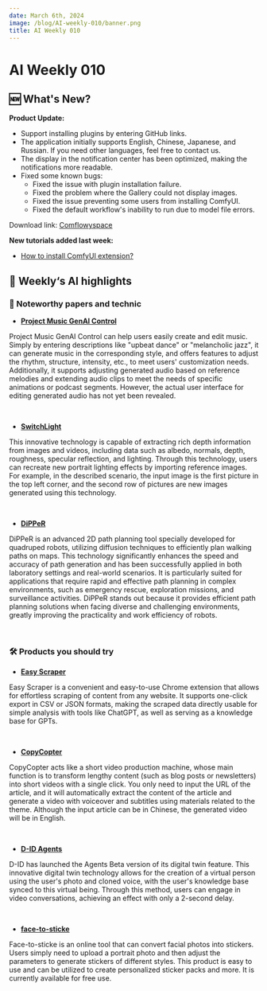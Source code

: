 ```yaml
---
date: March 6th, 2024
image: /blog/AI-weekly-010/banner.png
title: AI Weekly 010
---
```



# AI Weekly 010

## 🆕 What's New?
**Product Update:**

- Support installing plugins by entering GitHub links.
- The application initially supports English, Chinese, Japanese, and Russian. If you need other languages, feel free to contact us.
- The display in the notification center has been optimized, making the notifications more readable.
- Fixed some known bugs:
  - Fixed the issue with plugin installation failure.
  - Fixed the problem where the Gallery could not display images.
  - Fixed the issue preventing some users from installing ComfyUI.
  - Fixed the default workflow's inability to run due to model file errors.

Download link: [Comflowyspace](https://github.com/6174/comflowyspace/releases)

**New tutorials added last week:**
- [How to install ComfyUI extension?](https://www.comflowy.com/blog/how-to-install-comfyui-extension)

## 🤩  Weekly‘s AI highlights

### 📄 Noteworthy papers and technic

* [**Project Music GenAI Control**](https://www.adobe.com/)

Project Music GenAI Control can help users easily create and edit music. Simply by entering descriptions like "upbeat dance" or "melancholic jazz", it can generate music in the corresponding style, and offers features to adjust the rhythm, structure, intensity, etc., to meet users' customization needs. Additionally, it supports adjusting generated audio based on reference melodies and extending audio clips to meet the needs of specific animations or podcast segments. However, the actual user interface for editing generated audio has not yet been revealed.

<br/>
<PhotoProvider>
  <PhotoView src="/blog/AI-weekly-010/001.png">
    <img src="/blog/AI-weekly-010/001.png" alt="" />
  </PhotoView>
</PhotoProvider>

* [**SwitchLight**](https://arxiv.org/abs/2402.18848)

This innovative technology is capable of extracting rich depth information from images and videos, including data such as albedo, normals, depth, roughness, specular reflection, and lighting. Through this technology, users can recreate new portrait lighting effects by importing reference images. For example, in the described scenario, the input image is the first picture in the top left corner, and the second row of pictures are new images generated using this technology.

<br/>
<PhotoProvider>
  <PhotoView src="/blog/AI-weekly-010/002.png">
    <img src="/blog/AI-weekly-010/002.png" alt="" />
  </PhotoView>
</PhotoProvider>

* [**DiPPeR**](https://arxiv.org/abs/2310.07842)

DiPPeR is an advanced 2D path planning tool specially developed for quadruped robots, utilizing diffusion techniques to efficiently plan walking paths on maps. This technology significantly enhances the speed and accuracy of path generation and has been successfully applied in both laboratory settings and real-world scenarios. It is particularly suited for applications that require rapid and effective path planning in complex environments, such as emergency rescue, exploration missions, and surveillance activities. DiPPeR stands out because it provides efficient path planning solutions when facing diverse and challenging environments, greatly improving the practicality and work efficiency of robots.

<br/>
<PhotoProvider>
  <PhotoView src="/blog/AI-weekly-010/003.png">
    <img src="/blog/AI-weekly-010/003.png" alt="" />
  </PhotoView>
</PhotoProvider>

### 🛠️ Products you should try

* [**Easy Scraper**](https://easyscraper.com/)

Easy Scraper is a convenient and easy-to-use Chrome extension that allows for effortless scraping of content from any website. It supports one-click export in CSV or JSON formats, making the scraped data directly usable for simple analysis with tools like ChatGPT, as well as serving as a knowledge base for GPTs.

<br/>
<PhotoProvider>
  <PhotoView src="/blog/AI-weekly-0010/004.png">
    <img src="/blog/AI-weekly-010/004.png" alt="" />
  </PhotoView>
</PhotoProvider>

* [**CopyCopter**](https://copycopter.ai/)

CopyCopter acts like a short video production machine, whose main function is to transform lengthy content (such as blog posts or newsletters) into short videos with a single click. You only need to input the URL of the article, and it will automatically extract the content of the article and generate a video with voiceover and subtitles using materials related to the theme. Although the input article can be in Chinese, the generated video will be in English.

<br/>
<PhotoProvider>
  <PhotoView src="/blog/AI-weekly-0010/005.png">
    <img src="/blog/AI-weekly-010/005.png" alt="" />
  </PhotoView>
</PhotoProvider>

* [**D-ID Agents**](https://studio.d-id.com/agents)

D-ID has launched the Agents Beta version of its digital twin feature. This innovative digital twin technology allows for the creation of a virtual person using the user's photo and cloned voice, with the user's knowledge base synced to this virtual being. Through this method, users can engage in video conversations, achieving an effect with only a 2-second delay.

<br/>
<PhotoProvider>
  <PhotoView src="/blog/AI-weekly-010/006.png">
    <img src="/blog/AI-weekly-010/006.png" alt="" />
  </PhotoView>
</PhotoProvider>

* [**face-to-sticke**](https://replicate.com/fofr/face-to-sticker)

Face-to-sticke is an online tool that can convert facial photos into stickers. Users simply need to upload a portrait photo and then adjust the parameters to generate stickers of different styles. This product is easy to use and can be utilized to create personalized sticker packs and more. It is currently available for free use.

<br/>
<PhotoProvider>
  <PhotoView src="/blog/AI-weekly-010/007.png">
    <img src="/blog/AI-weekly-010/007.png" alt="" />
  </PhotoView>
</PhotoProvider>

<Subscribe />
